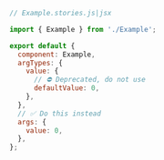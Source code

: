 ```js
// Example.stories.js|jsx

import { Example } from './Example';

export default {
  component: Example,
  argTypes: {
    value: {
      // ⛔️ Deprecated, do not use
      defaultValue: 0,
    },
  },
  // ✅ Do this instead
  args: {
    value: 0,
  },
};
```
